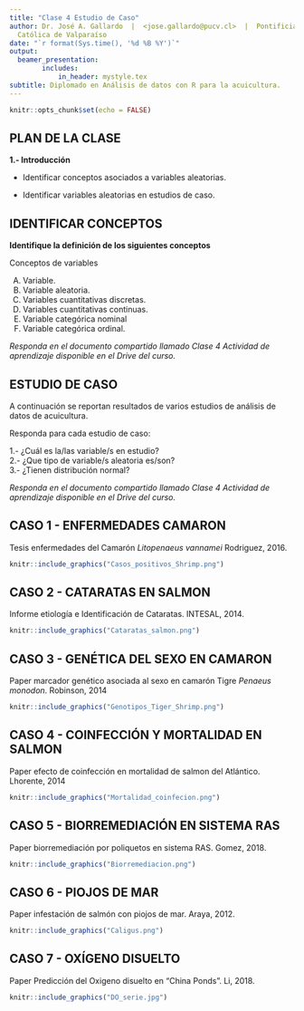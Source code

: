 ```yaml
---
title: "Clase 4 Estudio de Caso"
author: Dr. José A. Gallardo  |  <jose.gallardo@pucv.cl>  |  Pontificia Universidad
  Católica de Valparaíso
date: "`r format(Sys.time(), '%d %B %Y')`"
output: 
  beamer_presentation:
        includes:
            in_header: mystyle.tex
subtitle: Diplomado en Análisis de datos con R para la acuicultura.
---
```


```r
knitr::opts_chunk$set(echo = FALSE)
```

## PLAN DE LA CLASE
**1.- Introducción**

- Identificar conceptos asociados a variables aleatorias.  

- Identificar variables aleatorias en estudios de caso.

## IDENTIFICAR CONCEPTOS
**Identifique la definición de los siguientes conceptos**

Conceptos de variables

A.	Variable.
B.	Variable aleatoria.
C.	Variables cuantitativas discretas.
D.	Variables cuantitativas continuas.
E.	Variable categórica nominal
F.	Variable categórica ordinal.

*Responda en el documento compartido llamado Clase 4 Actividad
de aprendizaje disponible en el Drive del curso.*

## ESTUDIO DE CASO

A continuación se reportan resultados de varios estudios de análisis
de datos de acuicultura.

Responda para cada estudio de caso:

1.- ¿Cuál es la/las variable/s en estudio?  
2.- ¿Que tipo de variable/s aleatoria es/son?  
3.- ¿Tienen distribución normal?  

*Responda en el documento compartido llamado Clase 4 Actividad
de aprendizaje disponible en el Drive del curso.*

## CASO 1 - ENFERMEDADES CAMARON

Tesis enfermedades del Camarón *Litopenaeus vannamei*
Rodriguez, 2016.

```r
knitr::include_graphics("Casos_positivos_Shrimp.png")
```

## CASO 2 - CATARATAS EN SALMON

Informe etiología e Identificación de Cataratas. INTESAL,
2014.

```r
knitr::include_graphics("Cataratas_salmon.png")
```

## CASO 3 - GENÉTICA DEL SEXO EN CAMARON

Paper marcador genético asociada al sexo en camarón Tigre
*Penaeus monodon*. Robinson, 2014

```r
knitr::include_graphics("Genotipos_Tiger_Shrimp.png")
```

## CASO 4 - COINFECCIÓN Y MORTALIDAD EN SALMON

Paper efecto de coinfección en mortalidad de salmon del
Atlántico. Lhorente, 2014

```r
knitr::include_graphics("Mortalidad_coinfecion.png")
```

## CASO 5 - BIORREMEDIACIÓN EN SISTEMA RAS

Paper biorremediación por poliquetos en sistema RAS.
Gomez, 2018.

```r
knitr::include_graphics("Biorremediacion.png")
```

## CASO 6 - PIOJOS DE MAR

Paper infestación de salmón con piojos de mar. Araya, 2012.

```r
knitr::include_graphics("Caligus.png")
```

## CASO 7 - OXÍGENO DISUELTO

Paper Predicción del Oxigeno disuelto en “China Ponds”. Li,
2018.

```r
knitr::include_graphics("DO_serie.jpg")
```


